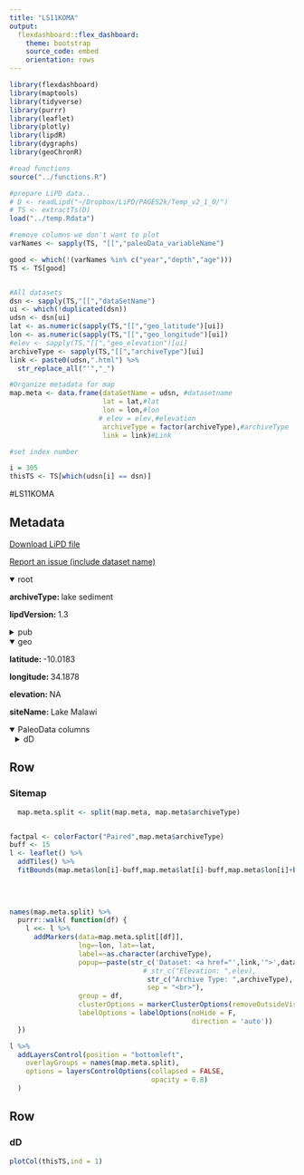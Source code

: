 ```yaml
---
title: "LS11KOMA"
output: 
  flexdashboard::flex_dashboard:
    theme: bootstrap
    source_code: embed
    orientation: rows
---
```


```r
library(flexdashboard)
library(maptools)
library(tidyverse)
library(purrr)
library(leaflet)
library(plotly)
library(lipdR)
library(dygraphs)
library(geoChronR)

#read functions
source("../functions.R")

#prepare LiPD data..
# D <- readLipd("~/Dropbox/LiPD/PAGES2k/Temp_v2_1_0/")
# TS <- extractTs(D)
load("../temp.Rdata")

#remove columns we don't want to plot
varNames <- sapply(TS, "[[","paleoData_variableName")

good <- which(!(varNames %in% c("year","depth","age")))
TS <- TS[good]


#All datasets
dsn <- sapply(TS,"[[","dataSetName")
ui <- which(!duplicated(dsn))
udsn <- dsn[ui]
lat <- as.numeric(sapply(TS,"[[","geo_latitude")[ui])
lon <- as.numeric(sapply(TS,"[[","geo_longitude")[ui])
#elev <- sapply(TS,"[[","geo_elevation")[ui]
archiveType <- sapply(TS,"[[","archiveType")[ui]
link <- paste0(udsn,".html") %>% 
  str_replace_all("'","_")

#Organize metadata for map
map.meta <- data.frame(dataSetName = udsn, #datasetname
                       lat = lat,#lat
                       lon = lon,#lon
                      # elev = elev,#elevation
                       archiveType = factor(archiveType),#archiveType
                       link = link)#Link

#set index number

i = 305
thisTS <- TS[which(udsn[i] == dsn)]
```
#LS11KOMA

Metadata {.sidebar}
-------------------------------------
[Download LiPD file](LS11KOMA.lpd)
            

[Report an issue (include dataset name)](https://github.com/nickmckay/LiPDverse/issues)

<details open style="margin-left: 0px">
<summary>root</summary>
<p style="margin-left: 0px"><strong>archiveType: </strong>lake sediment
<p style="margin-left: 0px"><strong>lipdVersion: </strong>1.3
</details>
<details>
<summary>pub</summary>
<details style="margin-left: 10px">
<summary>pub1</summary>
<p style="margin-left: 10px"><strong>author: </strong>Konecky, Bronwen L. , Russell, James M. , Johnson, Thomas C. , Brown, Erik T. , Berke, Melissa A. , Werne, Josef P. , Huang, Yongsong
<p style="margin-left: 10px"><strong>journal: </strong>Earth and Planetary Science Letters
<p style="margin-left: 10px"><strong>volume: </strong>312
<p style="margin-left: 10px"><strong>pages: </strong>-8
<p style="margin-left: 10px"><strong>pubYear: </strong>2011
<p style="margin-left: 10px"><strong>title: </strong>Atmospheric circulation patterns during late Pleistocene climate changes at Lake Malawi, Africa
<p style="margin-left: 10px"><strong>DOI: </strong>10.1016/j.epsl.2011.10.020
</details>
</details>
<details open style="margin-left: 0px">
<summary>geo</summary>
<p style="margin-left: 0px"><strong>latitude: </strong>-10.0183
<p style="margin-left: 0px"><strong>longitude: </strong>34.1878
<p style="margin-left: 0px"><strong>elevation: </strong>NA
<p style="margin-left: 0px"><strong>siteName: </strong>Lake Malawi
</details>
<details open>
<summary>PaleoData columns</summary>
<details style="margin-left: 10px">
<summary>dD</summary>
<p style="margin-left: 10px"><strong>TSid: </strong>LS11KOMA01A
<p style="margin-left: 10px"><strong>variableName: </strong>dD
<p style="margin-left: 10px"><strong>units: </strong>permil
<p style="margin-left: 10px"><strong>description: </strong>terrestrial biomarker
<details>
<summary>interpretation</summary>
<details style="margin-left: 20px">
<summary>1</summary>
<p style="margin-left: 20px"><strong>basis: </strong>Complete replacement of the winter Indian monsoon source with a southeasterly/northwesterly source would deplete ?Dwax by about 35?, which is the amplitude of change observed between the mega- droughts interval and the Holocene. / "Relatively depleted ?Dwax values at Lake Malawi from ~3.1 ka to present likely reflect the modern hydrological controls on ?Dprecip, with source changes constituting a more limited role than the amount effect and overall intensity of the hydrological cycle. "
<p style="margin-left: 20px"><strong>interpDirection: </strong>depends (orbital timescale: More Indian Monsoon moisture-->more enriched. Since 3ka: Indian source has been stable, so amount effect dominates: more rainfall, more intense hydrological cycle -->More depleted)
<p style="margin-left: 20px"><strong>scope: </strong>climate
<p style="margin-left: 20px"><strong>seasonality: </strong>SH summer
<p style="margin-left: 20px"><strong>variable: </strong>Source and intensity
<p style="margin-left: 20px"><strong>variableDetail: </strong>moisture
</details>
<details style="margin-left: 20px">
<summary>2</summary>
<p style="margin-left: 20px"><strong>basis: </strong>Leaf wax dD reflects "...variations in the ?D of precipitation (?Dprecip) through time in many systems (Hou et al., 2008; Huang et al., 2004). Observational data and isotope-enabled climate models indicate that ?Dprecip reflects the integrated atmospheric history of a water parcel, including source region, transport history, and convective, evaporative, and distillation processes." / "The Lake Malawi ?Dwax likely reflects the ?D of precipitation and associated changes in precipitation and vapor transport, not bio- synthetic or temperature effects."
<p style="margin-left: 20px"><strong>direction: </strong>positive
<p style="margin-left: 20px"><strong>inferredMaterial: </strong>soil water
<p style="margin-left: 20px"><strong>mathematicalRelation: </strong>linear
<p style="margin-left: 20px"><strong>rank: </strong>1
<p style="margin-left: 20px"><strong>scope: </strong>isotope
<p style="margin-left: 20px"><strong>seasonality: </strong>annual
<p style="margin-left: 20px"><strong>variable: </strong>P_isotope
</details>
<details style="margin-left: 20px">
<summary>3</summary>
<p style="margin-left: 20px"><strong>basis: </strong>Relatively depleted ?Dwax values at Lake Malawi from ~3.1 ka to present likely reflect the modern hydrological controls on ?Dprecip, with source changes constituting a more limited role than the amount effect and overall intensity of the hydrological cycle.
<p style="margin-left: 20px"><strong>direction: </strong>negative
<p style="margin-left: 20px"><strong>inferredMaterial: </strong>soil water
<p style="margin-left: 20px"><strong>rank: </strong>2
<p style="margin-left: 20px"><strong>scope: </strong>isotope
<p style="margin-left: 20px"><strong>seasonality: </strong>annual
<p style="margin-left: 20px"><strong>variable: </strong>rainfall amount
</details>
</details>
</details>

Row
-----------------------------------------------------------------------

### Sitemap

```r
  map.meta.split <- split(map.meta, map.meta$archiveType)


factpal <- colorFactor("Paired",map.meta$archiveType)
buff <- 15
l <- leaflet() %>% 
  addTiles() %>% 
  fitBounds(map.meta$lon[i]-buff,map.meta$lat[i]-buff,map.meta$lon[i]+buff,map.meta$lat[i]+buff)
  

  
  
names(map.meta.split) %>%
  purrr::walk( function(df) {
    l <<- l %>%
      addMarkers(data=map.meta.split[[df]],
                 lng=~lon, lat=~lat,
                 label=~as.character(archiveType),
                 popup=~paste(str_c('Dataset: <a href="',link,'">',dataSetName,'</a>'),
                                 # str_c("Elevation: ",elev),
                                  str_c("Archive Type: ",archiveType),
                                  sep = "<br>"),
                 group = df,
                 clusterOptions = markerClusterOptions(removeOutsideVisibleBounds = F),
                 labelOptions = labelOptions(noHide = F,
                                             direction = 'auto'))
  })

l %>%
  addLayersControl(position = "bottomleft",
    overlayGroups = names(map.meta.split),
    options = layersControlOptions(collapsed = FALSE,
                                   opacity = 0.8)
  )
```

Row {.tabset .tabset-fade}
-----------------------------------------------------------------------

### dD
```r
plotCol(thisTS,ind = 1)
```
